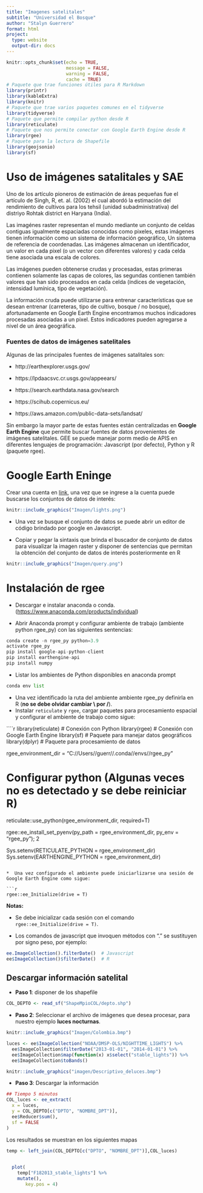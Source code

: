 ```yaml
---
title: "Imagenes satelitales"
subtitle: "Universidad el Bosque"
author: "Stalyn Guerrero"
format: html
project:
  type: website
  output-dir: docs
---
```


```r
knitr::opts_chunk$set(echo = TRUE, 
                      message = FALSE,
                      warning = FALSE,
                      cache = TRUE)
# Paquete que trae funciones útiles para R Markdown
library(printr)
library(kableExtra)
library(knitr)                              
# Paquete que trae varios paquetes comunes en el tidyverse
library(tidyverse)                          
# Paquete que permite compilar python desde R
library(reticulate)
# Paquete que nos permite conectar con Google Earth Engine desde R
library(rgee)
# Paquete para la lectura de Shapefile
library(geojsonio)
library(sf)
```


# Uso de imágenes satalitales y SAE

Uno de los artículo pioneros de estimación de áreas pequeñas fue el artículo de Singh, R, et. al. (2002) el cual abordó la estimación del rendimiento de cultivos para los tehsil (unidad subadministrativa)  del distriyo Rohtak district en Haryana (India). 


Las imagénes raster representan el mundo mediante un conjunto de celdas contiguas igualmente espaciadas conocidas como pixeles, estas imágenes tienen información como un sistema de información geográfico, Un sistema de referencia de coordenadas. Las imágenes almacenan un identificador, un valor en cada pixel (o un vector con diferentes valores) y cada celda tiene asociada una escala de colores.

Las imágenes pueden obtenerse crudas y procesadas, estas primeras contienen solamente las capas de colores, las segundas contienen también valores que han sido procesados en cada celda (índices de vegetación, intensidad lumínica, tipo de vegetación). 

La información cruda puede utilizarse para entrenar características que se desean entrenar (carreteras, tipo de cultivo, bosque / no bosque), afortunadamente en Google Earth Engine encontramos muchos indicadores  procesadas asociadas a un pixel. Estos indicadores pueden agregarse a nivel de un área geográfica.


### Fuentes de datos de imágenes satelitales

Algunas de las principales fuentes de imágenes satalitales son: 

  * http://earthexplorer.usgs.gov/

  * https://lpdaacsvc.cr.usgs.gov/appeears/

  * https://search.earthdata.nasa.gov/search

  * https://scihub.copernicus.eu/

  * https://aws.amazon.com/public-data-sets/landsat/

Sin embargo la mayor parte de estas fuentes están centralizadas en **Google Earth Engine** que permite buscar fuentes de datos provenientes de imágenes satelitales. GEE se puede manejar porm medio de APIS en diferentes lenguajes de programación: Javascript (por defecto), Python y R (paquete rgee).



# Google Earth Eninge


Crear una cuenta en [link](https://earthengine.google.com/), una vez que se ingrese a la cuenta puede buscarse los conjuntos de datos de interés:

```r
knitr::include_graphics("Imagen/lights.png")
```


* Una vez se busque el conjunto de datos se puede abrir un editor de código brindado por google en  Javascript. 

*  Copiar y pegar la sintaxis que brinda el buscador de conjunto de datos para visualizar la imagen raster y disponer de sentencias que permitan la obtención  del conjunto de datos de interés posteriormente en R

```r
knitr::include_graphics("Imagen/query.png")
```

# Instalación de rgee

*  Descargar e instalar anaconda o conda. (<https://www.anaconda.com/products/individual>)

*  Abrir Anaconda prompt y configurar ambiente de trabajo (ambiente python rgee_py) con las siguientes sentencias:

```python
conda create -n rgee_py python=3.9
activate rgee_py
pip install google-api-python-client
pip install earthengine-api
pip install numpy
```

*  Listar los ambientes de Python disponibles en anaconda prompt

```python
conda env list
```


*   Una vez identificado la ruta del ambiente ambiente rgee_py definirla en R (**no se debe olvidar cambiar \\ por /**). 
*   Instalar `reticulate` y `rgee`, cargar paquetes para procesamiento espacial y configurar el ambiente de trabajo como sigue:

````r
library(reticulate) # Conexión con Python
library(rgee) # Conexión con Google Earth Engine
library(sf) # Paquete para manejar datos geográficos
library(dplyr) # Paquete para procesamiento de datos

rgee_environment_dir = "C://Users//guerr//.conda//envs//rgee_py"

# Configurar python (Algunas veces no es detectado y se debe reiniciar R)
reticulate::use_python(rgee_environment_dir, required=T)

rgee::ee_install_set_pyenv(py_path = rgee_environment_dir, py_env = "rgee_py"); 2

Sys.setenv(RETICULATE_PYTHON = rgee_environment_dir)
Sys.setenv(EARTHENGINE_PYTHON = rgee_environment_dir)
```

*  Una vez configurado el ambiente puede iniciarlizarse una sesión de Google Earth Engine como sigue:

```r
rgee::ee_Initialize(drive = T)
```

**Notas:** 

-   Se debe inicializar cada sesión con el comando `rgee::ee_Initialize(drive = T)`. 

-   Los comandos de javascript que invoquen métodos con "." se sustituyen por signo peso, por ejemplo:

```r
ee.ImageCollection().filterDate()  # Javascript
ee$ImageCollection()$filterDate()  # R
```

## Descargar información satelital

*   **Paso 1**: disponer de los shapefile 

```r
COL_DEPTO <- read_sf("ShapeMpioCOL/depto.shp")
```

*   **Paso 2**: Seleccionar el archivo de imágenes  que desea procesar, para nuestro ejemplo **luces nocturnas**.  

```r
knitr::include_graphics("Imagen/Colombia.bmp")
```

```r
luces <- ee$ImageCollection("NOAA/DMSP-OLS/NIGHTTIME_LIGHTS") %>%
  ee$ImageCollection$filterDate("2013-01-01", "2014-01-01") %>%
  ee$ImageCollection$map(function(x) x$select("stable_lights")) %>%
  ee$ImageCollection$toBands()

```

```r
knitr::include_graphics("imagen/Descriptivo_deluces.bmp")
```

* **Paso 3**: Descargar la información

```r
## Tiempo 5 minutos 
COL_luces <- ee_extract(
  x = luces,
  y = COL_DEPTO[c("DPTO", "NOMBRE_DPT")],
  ee$Reducer$sum(),
  sf = FALSE
)

```

Los resultados se muestran en los siguientes mapas

```r
temp <- left_join(COL_DEPTO[c("DPTO", "NOMBRE_DPT")],COL_luces)

  
  plot(
    temp["F182013_stable_lights"] %>% 
    mutate(), 
       key.pos = 4)


```

